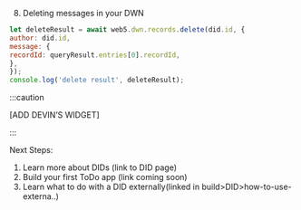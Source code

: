 8. Deleting messages in your DWN

```js
let deleteResult = await web5.dwn.records.delete(did.id, {
author: did.id,
message: {
recordId: queryResult.entries[0].recordId,
},
});
console.log('delete result', deleteResult);
```

:::caution

[ADD DEVIN’S WIDGET]

:::

Next Steps:

1. Learn more about DIDs (link to DID page)
2. Build your first ToDo app (link coming soon)
3. Learn what to do with a DID externally(linked in build>DID>how-to-use-externa..)
